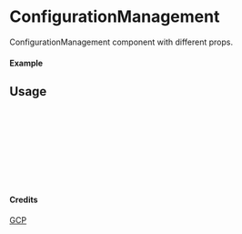 
<Meta of={ConfigurationManagement} title="GCP/ConfigurationManagement" />

# ConfigurationManagement

ConfigurationManagement component with different props.

#### Example

<Canvas of={ConfigurationManagement.Primary} />

## Usage

```ts
import { ConfigurationManagement } from "yadl-ui";

const Example = () => {
  return (
      <ConfigurationManagement />
  );
};

export default Example;
```

#### Credits
[GCP](https://cloud.google.com/icons)
